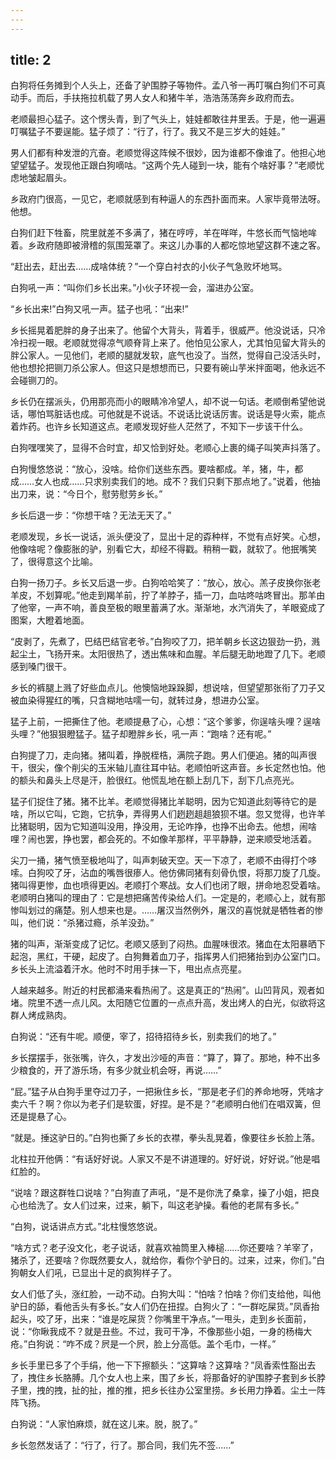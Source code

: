 ```yaml
---
---
---
```

title: 2
---



白狗将任务摊到个人头上，还备了驴围脖子等物件。孟八爷一再叮嘱白狗们不可真动手。而后，手扶拖拉机载了男人女人和猪牛羊，浩浩荡荡奔乡政府而去。

老顺最担心猛子。这个愣头青，到了气头上，娃娃都敢往井里丢。于是，他一遍遍叮嘱猛子不要逞能。猛子烦了：“行了，行了。我又不是三岁大的娃娃。”

男人们都有种发泄的亢奋。老顺觉得这阵候不很妙，因为谁都不像谁了。他担心地望望猛子。发现他正跟白狗嘀咕。“这两个先人碰到一块，能有个啥好事？”老顺忧虑地皱起眉头。

乡政府门很高，一见它，老顺就感到有种逼人的东西扑面而来。人家毕竟带法呀。他想。

白狗们赶下牲畜，院里就差不多满了，猪在哼哼，羊在咩咩，牛悠长而气恼地哞着。乡政府随即被滑稽的氛围笼罩了。来这儿办事的人都吃惊地望这群不速之客。

“赶出去，赶出去……成啥体统？”一个穿白衬衣的小伙子气急败坏地骂。

白狗吼一声：“叫你们乡长出来。”小伙子环视一会，溜进办公室。

“乡长出来!”白狗又吼一声。猛子也吼：“出来!”

乡长摇晃着肥胖的身子出来了。他留个大背头，背着手，很威严。他没说话，只冷冷扫视一眼。老顺就觉得凉气顺脊背上来了。他怕见公家人，尤其怕见留大背头的胖公家人。一见他们，老顺的腿就发软，底气也没了。当然，觉得自己没活头时，他也想抡把铡刀杀公家人。但这只是想想而已，只要有碗山芋米拌面喝，他永远不会碰铡刀的。

乡长仍在摆派头，仍用那亮而小的眼睛冷冷望人，却不说一句话。老顺倒希望他说话，哪怕骂脏话也成。可他就是不说话。不说话比说话厉害。说话是导火索，能点着炸药。也许乡长知道这点。老顺发现好些人茫然了，不知下一步该干什么。

白狗嘿嘿笑了，显得不合时宜，却又恰到好处。老顺心上裹的绳子叫笑声抖落了。

白狗慢悠悠说：“放心，没啥。给你们送些东西。要啥都成。羊，猪，牛，都成……女人也成……只求别卖我们的地。成不？我们只剩下那点地了。”说着，他抽出刀来，说：“今日个，慰劳慰劳乡长。”

乡长后退一步：“你想干啥？无法无天了。”

老顺发现，乡长一说话，派头便没了，显出十足的孬种样，不觉有点好笑。心想，他像啥呢？像膨胀的驴，别看它大，却经不得戳。稍稍一戳，就软了。他抿嘴笑了，很得意这个比喻。

白狗一扬刀子。乡长又后退一步。白狗哈哈笑了：“放心，放心。羔子皮换你张老羊皮，不划算呢。”他走到羯羊前，拧了羊脖子，插一刀，血咕咚咕咚冒出。那羊由了他宰，一声不响，善良至极的眼里蓄满了水。渐渐地，水汽消失了，羊眼瓷成了图案，大瞪着地面。

“皮剥了，先煮了，巴结巴结官老爷。”白狗咬了刀，把羊朝乡长这边狠劲一扔，溅起尘土，飞扬开来。太阳很热了，透出焦味和血腥。羊后腿无助地蹬了几下。老顺感到嗓门很干。

乡长的裤腿上溅了好些血点儿。他懊恼地跺跺脚，想说啥，但望望那张衔了刀子又被血染得猩红的嘴，只含糊地咕嚅一句，就转过身，想进办公室。

猛子上前，一把撕住了他。老顺提悬了心，心想：“这个爹爹，你逞啥头哩？逞啥头哩？”他狠狠瞪猛子。猛子却瞪胖乡长，吼一声：“跑啥？还有呢。”

白狗提了刀，走向猪。猪叫着，挣脱桎梏，满院子跑。男人们便追。猪的叫声很干，很尖，像个削尖的玉米轴儿直往耳中钻。老顺怕听这声音。乡长定然也怕。他的额头和鼻头上尽是汗，脸很红。他慌乱地在额上刮几下，刮下几点亮光。

猛子们捉住了猪。猪不比羊。老顺觉得猪比羊聪明，因为它知道此刻等待它的是啥，所以它叫，它跑，它抗争，弄得男人们趔趔趄趄狼狈不堪。忽又觉得，也许羊比猪聪明，因为它知道叫没用，挣没用，无论咋挣，也挣不出命去。他想，闹啥哩？闹也罢，挣也罢，都会死的。不如像羊那样，平平静静，逆来顺受地活着。

尖刀一捅，猪气愤至极地叫了，叫声刺破天空。天一下凉了，老顺不由得打个哆嗦。白狗咬了牙，沾血的嘴唇很瘆人。他仿佛同猪有刻骨仇恨，将那刀旋了几旋。猪叫得更惨，血也喷得更凶。老顺打个寒战。女人们也闭了眼，拼命地忍受着啥。老顺明白猪叫的理由了：它是想把痛苦传染给人们。一定是的，老顺心上，就有那惨叫划过的痛楚。别人想来也是。……屠汉当然例外，屠汉的喜悦就是牺牲者的惨叫，他们说：“杀猪过瘾，杀羊没劲。”

猪的叫声，渐渐变成了记忆。老顺又感到了闷热。血腥味很浓。猪血在太阳暴晒下起泡，黑红，干硬，起皮了。白狗舞着血刀子，指挥男人们把猪抬到办公室门口。乡长头上流溢着汗水。他时不时用手抹一下，甩出点点亮星。

人越来越多。附近的村民都涌来看热闹了。这是真正的“热闹”。山凹背风，观者如堵。院里不透一点儿风。太阳随它位置的一点点升高，发出烤人的白光，似欲将这群人烤成熟肉。

白狗说：“还有牛呢。顺便，宰了，招待招待乡长，别卖我们的地了。”

乡长摆摆手，张张嘴，许久，才发出沙哑的声音：“算了，算了。那地，种不出多少粮食的，开了游乐场，有多少就业机会呀，再说……”

“屁。”猛子从白狗手里夺过刀子，一把揪住乡长，“那是老子们的养命地呀，凭啥才卖六千？啊？你以为老子们是软蛋，好捏。是不是？”老顺明白他们在唱双簧，但还是提悬了心。

“就是。捶这驴日的。”白狗也撕了乡长的衣襟，拳头乱晃着，像要往乡长脸上落。

北柱拉开他俩：“有话好好说。人家又不是不讲道理的。好好说，好好说。”他是唱红脸的。

“说啥？跟这群牲口说啥？”白狗直了声吼，“是不是你洗了桑拿，操了小姐，把良心也给洗了。女人们过来，过来，躺下，叫这老驴操。看他的老屌有多长。”

“白狗，说话讲点方式。”北柱慢悠悠说。

“啥方式？老子没文化，老子说话，就喜欢袖筒里入棒槌……你还要啥？羊宰了，猪杀了，还要啥？你既然要女人，就给你，看你个驴日的。过来，过来，你们。”白狗朝女人们吼，已显出十足的疯狗样子了。

女人们低了头，涨红脸，一动不动。白狗大叫：“怕啥？怕啥？你们支给他，叫他驴日的舔，看他舌头有多长。”女人们仍在扭捏。白狗火了：“一群吃屎货。”凤香抬起头，咬了牙，出来：“谁是吃屎货？你嘴里干净点。”一甩头，走到乡长面前，说：“你瞅我成不？就是丑些。不过，我可干净，不像那些小姐，一身的杨梅大疮。”白狗说：“咋不成？屄是一个屄，脸上分高低。盖个毛巾，一样。”

乡长手里已多了个手绢，他一下下擦额头：“这算啥？这算啥？”凤香索性豁出去了，拽住乡长胳膊。几个女人也上来，围了乡长，将那备好的驴围脖子套到乡长脖子里，拽的拽，扯的扯，推的推，把乡长往办公室里捞。乡长用力挣着。尘土一阵阵飞扬。

白狗说：“人家怕麻烦，就在这儿来。脱，脱了。”

乡长忽然发话了：“行了，行了。那合同，我们先不签……”